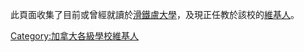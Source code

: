 此頁面收集了目前或曾經就讀於[[滑鐵盧大學|滑鐵盧大學]]，及現正任教於該校的[[wikipedia:維基人|維基人]]。

[[Category:加拿大各級學校維基人|Category:加拿大各級學校維基人]]
